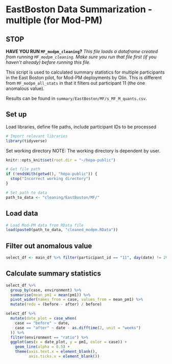 # EastBoston Data Summarization - multiple (for Mod-PM)

## STOP

**HAVE YOU RUN `MF_modpm_cleaning`?**
*This file loads a dataframe created from running `MF_modpm_cleaning`. Make sure you run that file first (if you haven't already) before running this file.*

This script is used to calculated summary statistics for multiple participants in the East Boston pilot, for Mod-PM deployments by Olin. This is different from `MF_modpm_all_stats` in that it filters out participant 11 (the one anomalous value).

Results can be found in `summary/EastBoston/MF/s_MF_M_quants.csv`.

## Set up
Load libraries, define file paths, include participant IDs to be processed
```r
# Import relevant libraries
library(tidyverse)
```

Set working directory
NOTE: The working directory is dependent by user. 
```r
knitr::opts_knit$set(root.dir = "~/hepa-public")
```

```r
# Get file path
if (!endsWith(getwd(), "hepa-public")) {
  stop("Incorrect working directory")
}
```

```r
# Set path to data
path_to_data <- "cleaning/EastBoston/MF/"
```

## Load data
```r
# Load Mod-PM data from RData file
load(paste0(path_to_data, "cleaned_modpm.RData"))
```

## Filter out anomalous value
```r
select_df <- main_df %>% filter(participant_id == "11", day(date) != 29)
```

## Calculate summary statistics
```r
select_df %>%
  group_by(case, environment) %>%
  summarise(mean_pm1 = mean(pm1)) %>%
  pivot_wider(names_from = case, values_from = mean_pm1) %>%
  mutate(redu = (before - after) / before)
```

```r
select_df %>%
  mutate(date_plot = case_when(
    case == "before" ~ date,
    case == "after" ~ date - as.difftime(2, unit = "weeks")
  )) %>%
  filter(environment == "ratio") %>%
  ggplot(aes(x = date_plot, y = pm1, color = case)) +
    geom_line(alpha = 0.5) +
    theme(axis.text.x = element_blank(),
          axis.ticks.x = element_blank())
```

